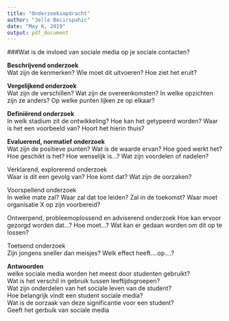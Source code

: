 ```yaml
---
title: "Onderzoeksopdracht"
author: "Jelle Becirspahic"
date: "May 6, 2019"
output: pdf_document
---
```


###Wat is de invloed van sociale media op je sociale contacten?  

**Beschrijvend onderzoek**  
Wat zijn de kenmerken? Wie moet dit uitvoeren? Hoe ziet het eruit?

**Vergelijkend onderzoek**  
Wat zijn de verschillen? Wat zijn de overeenkomsten? In welke opzichten zijn ze anders? Op welke punten lijken ze op elkaar?

**Definiërend onderzoek**  
In welk stadium zit de ontwikkeling? Hoe kan het getypeerd worden? Waar is het een voorbeeld van? Hoort het hierin thuis?

**Evaluerend, normatief onderzoek**  
Wat zijn de positieve punten? Wat is de waarde ervan? Hoe goed werkt het? Hoe geschikt is het? Hoe wenselijk is…? Wat zijn voordelen of nadelen?

Verklarend, explorerend onderzoek  
Waar is dit een gevolg van? Hoe komt dat? Wat zijn de oorzaken?

Voorspellend onderzoek  
In welke mate zal? Waar zal dat toe leiden? Zal in de toekomst? Waar moet organisatie X op zijn voorbereid?

Ontwerpend, probleemoplossend en adviserend onderzoek  Hoe kan ervoor gezorgd worden dat…? Hoe moet…? Wat kan er gedaan worden om dit op te lossen?

Toetsend onderzoek  
Zijn jongens sneller dan meisjes? Welk effect heeft….op….?  

**Antwoorden**  
welke sociale media worden het meest door studenten gebruikt?  
Wat is het verschil in gebruik tussen leeftijdsgroepen?  
Wat zijn onderdelen van het sociale leven van de student?  
Hoe belangrijk vindt een student sociale media?  
Wat is de oorzaak van deze significantie voor een student?  
Geeft het gerbuik van sociale media

